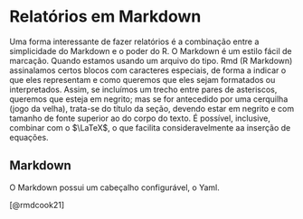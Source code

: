 # Relatórios em Markdown

Uma forma interessante de fazer relatórios é a combinação entre a simplicidade do Markdown e o poder do R. O Markdown é um estilo fácil de marcação. Quando estamos usando um arquivo do tipo. Rmd (R Markdown) assinalamos certos blocos com caracteres especiais, de forma a indicar o que eles representam e como queremos que eles sejam formatados ou interpretados. Assim, se incluímos um trecho entre pares de asteriscos, queremos que esteja em negrito; mas se for antecedido por uma cerquilha (jogo da velha), trata-se do título da seção, devendo estar em negrito e com tamanho de fonte superior ao do corpo do texto. É possível, inclusive, combinar com o $\LaTeX$, o que facilita consideravelmente aa inserção de equações. 

## Markdown 

O Markdown possui um cabeçalho configurável, o Yaml.


[@rmdcook21] 